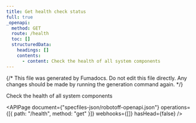 ```yaml
---
title: Get health check status
full: true
_openapi:
  method: GET
  route: /health
  toc: []
  structuredData:
    headings: []
    contents:
      - content: Check the health of all system components
---
```


{/* This file was generated by Fumadocs. Do not edit this file directly. Any changes should be made by running the generation command again. */}

Check the health of all system components

<APIPage
  document={"specfiles-json/robotoff-openapi.json"}
  operations={[{ path: "/health", method: "get" }]}
  webhooks={[]}
  hasHead={false}
/>
